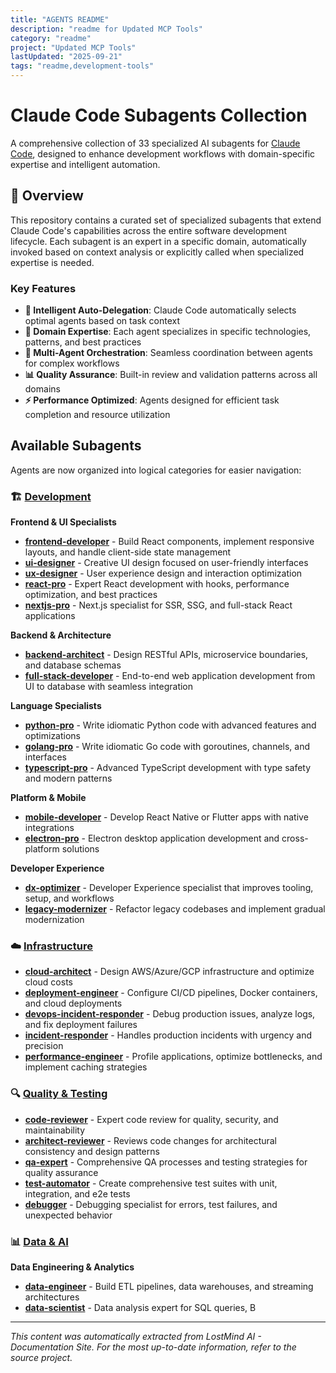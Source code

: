 ```yaml
---
title: "AGENTS README"
description: "readme for Updated MCP Tools"
category: "readme"
project: "Updated MCP Tools"
lastUpdated: "2025-09-21"
tags: "readme,development-tools"
---
```


# Claude Code Subagents Collection

A comprehensive collection of 33 specialized AI subagents for [Claude Code](https://docs.anthropic.com/en/docs/claude-code), designed to enhance development workflows with domain-specific expertise and intelligent automation.

## 🚀 Overview

This repository contains a curated set of specialized subagents that extend Claude Code's capabilities across the entire software development lifecycle. Each subagent is an expert in a specific domain, automatically invoked based on context analysis or explicitly called when specialized expertise is needed.

### Key Features

- **🤖 Intelligent Auto-Delegation**: Claude Code automatically selects optimal agents based on task context
- **🔧 Domain Expertise**: Each agent specializes in specific technologies, patterns, and best practices
- **🔄 Multi-Agent Orchestration**: Seamless coordination between agents for complex workflows
- **📊 Quality Assurance**: Built-in review and validation patterns across all domains
- **⚡ Performance Optimized**: Agents designed for efficient task completion and resource utilization

## Available Subagents

Agents are now organized into logical categories for easier navigation:

### 🏗️ [Development](agents/development/)

**Frontend & UI Specialists**

- **[frontend-developer](agents/development/frontend-developer.md)** - Build React components, implement responsive layouts, and handle client-side state management
- **[ui-designer](agents/development/ui-designer.md)** - Creative UI design focused on user-friendly interfaces
- **[ux-designer](agents/development/ux-designer.md)** - User experience design and interaction optimization
- **[react-pro](agents/development/react-pro.md)** - Expert React development with hooks, performance optimization, and best practices
- **[nextjs-pro](agents/development/nextjs-pro.md)** - Next.js specialist for SSR, SSG, and full-stack React applications

**Backend & Architecture**

- **[backend-architect](agents/development/backend-architect.md)** - Design RESTful APIs, microservice boundaries, and database schemas
- **[full-stack-developer](agents/development/full-stack-developer.md)** - End-to-end web application development from UI to database with seamless integration

**Language Specialists**

- **[python-pro](agents/development/python-pro.md)** - Write idiomatic Python code with advanced features and optimizations
- **[golang-pro](agents/development/golang-pro.md)** - Write idiomatic Go code with goroutines, channels, and interfaces
- **[typescript-pro](agents/development/typescript-pro.md)** - Advanced TypeScript development with type safety and modern patterns

**Platform & Mobile**

- **[mobile-developer](agents/development/mobile-developer.md)** - Develop React Native or Flutter apps with native integrations
- **[electron-pro](agents/development/electorn-pro.md)** - Electron desktop application development and cross-platform solutions

**Developer Experience**

- **[dx-optimizer](agents/development/dx-optimizer.md)** - Developer Experience specialist that improves tooling, setup, and workflows
- **[legacy-modernizer](agents/development/legacy-modernizer.md)** - Refactor legacy codebases and implement gradual modernization

### ☁️ [Infrastructure](agents/infrastructure/)

- **[cloud-architect](agents/infrastructure/cloud-architect.md)** - Design AWS/Azure/GCP infrastructure and optimize cloud costs
- **[deployment-engineer](agents/infrastructure/deployment-engineer.md)** - Configure CI/CD pipelines, Docker containers, and cloud deployments
- **[devops-incident-responder](agents/infrastructure/devops-incident-responder.md)** - Debug production issues, analyze logs, and fix deployment failures
- **[incident-responder](agents/infrastructure/incident-responder.md)** - Handles production incidents with urgency and precision
- **[performance-engineer](agents/infrastructure/performance-engineer.md)** - Profile applications, optimize bottlenecks, and implement caching strategies

### 🔍 [Quality & Testing](agents/quality-testing/)

- **[code-reviewer](agents/quality-testing/code-reviewer.md)** - Expert code review for quality, security, and maintainability
- **[architect-reviewer](agents/quality-testing/architect-review.md)** - Reviews code changes for architectural consistency and design patterns
- **[qa-expert](agents/quality-testing/qa-expert.md)** - Comprehensive QA processes and testing strategies for quality assurance
- **[test-automator](agents/quality-testing/test-automator.md)** - Create comprehensive test suites with unit, integration, and e2e tests
- **[debugger](agents/quality-testing/debugger.md)** - Debugging specialist for errors, test failures, and unexpected behavior

### 📊 [Data & AI](agents/data-ai/)

**Data Engineering & Analytics**

- **[data-engineer](agents/data-ai/data-engineer.md)** - Build ETL pipelines, data warehouses, and streaming architectures
- **[data-scientist](agents/data-ai/data-scientist.md)** - Data analysis expert for SQL queries, B

---
*This content was automatically extracted from LostMind AI - Documentation Site. For the most up-to-date information, refer to the source project.*
